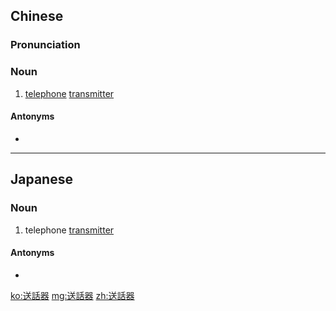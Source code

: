 {{also|送话器}}
==Chinese==
{{zh-forms|s=送话器|type=21}}

===Pronunciation===
{{zh-pron
|m=sònghuàqì
|c=sung3 waa6 hei3
|cat=n
}}

===Noun===
{{zh-noun}}

# [[telephone]] [[transmitter]]

====Antonyms====
* {{zh-l|受話器}}

----

==Japanese==
{{ja-kanjitab|そう|わ|き|yomi=on}}

===Noun===
{{ja-noun|そうわき}}

# telephone [[transmitter]]

====Antonyms====
* {{ja-r|受話器|じゅわき}}

[[ko:送話器]]
[[mg:送話器]]
[[zh:送話器]]